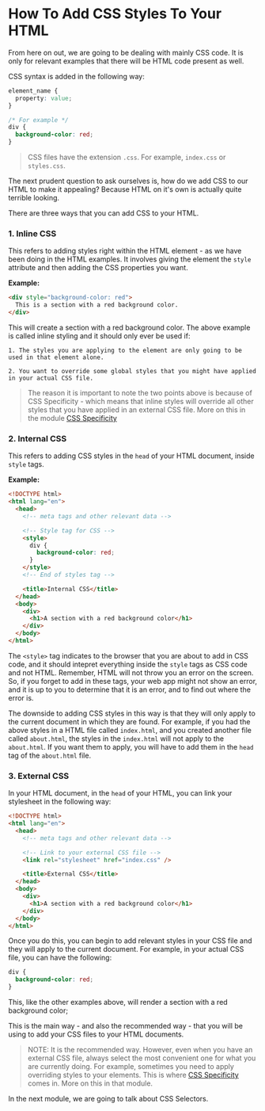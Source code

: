 
# How To Add CSS Styles To Your HTML

<Callout type="info">
  From here on out, we are going to be dealing with mainly CSS code. It is only
  for relevant examples that there will be HTML code present as well.
</Callout>

CSS syntax is added in the following way:

```css
element_name {
  property: value;
}

/* For example */
div {
  background-color: red;
}
```

> CSS files have the extension `.css`. For example, `index.css` or `styles.css`.

The next prudent question to ask ourselves is, how do we add CSS to our HTML to make it appealing? Because HTML on it's own is actually quite terrible looking.

There are three ways that you can add CSS to your HTML.

### 1. Inline CSS

This refers to adding styles right within the HTML element - as we have been doing in the HTML examples. It involves giving the element the `style` attribute and then adding the CSS properties you want.

**Example:**

```html
<div style="background-color: red">
  This is a section with a red background color.
</div>
```

This will create a section with a red background color. The above example is called inline styling and it should only ever be used if:

    1. The styles you are applying to the element are only going to be used in that element alone.

    2. You want to override some global styles that you might have applied in your actual CSS file.

> The reason it is important to note the two points above is because of CSS Specificity - which means that inline styles will override all other styles that you have applied in an external CSS file. More on this in the module [CSS Specificity](/css/cascading)

### 2. Internal CSS

This refers to adding CSS styles in the `head` of your HTML document, inside `style` tags.

**Example:**

```html
<!DOCTYPE html>
<html lang="en">
  <head>
    <!-- meta tags and other relevant data -->

    <!-- Style tag for CSS -->
    <style>
      div {
        background-color: red;
      }
    </style>
    <!-- End of styles tag -->

    <title>Internal CSS</title>
  </head>
  <body>
    <div>
      <h1>A section with a red background color</h1>
    </div>
  </body>
</html>
```

The `<style>` tag indicates to the browser that you are about to add in CSS code, and it should intepret everything inside the `style` tags as CSS code and not HTML. Remember, HTML will not throw you an error on the screen. So, if you forget to add in these tags, your web app might not show an error, and it is up to you to determine that it is an error, and to find out where the error is.

The downside to adding CSS styles in this way is that they will only apply to the current document in which they are found. For example, if you had the above styles in a HTML file called `index.html`, and you created another file called `about.html`, the styles in the `index.html` will not apply to the `about.html`. If you want them to apply, you will have to add them in the `head` tag of the `about.html` file.

### 3. External CSS

In your HTML document, in the `head` of your HTML, you can link your stylesheet in the following way:

```html
<!DOCTYPE html>
<html lang="en">
  <head>
    <!-- meta tags and other relevant data -->

    <!-- Link to your external CSS file -->
    <link rel="stylesheet" href="index.css" />

    <title>External CSS</title>
  </head>
  <body>
    <div>
      <h1>A section with a red background color</h1>
    </div>
  </body>
</html>
```

Once you do this, you can begin to add relevant styles in your CSS file and they will apply to the current document. For example, in your actual CSS file, you can have the following:

```css
div {
  background-color: red;
}
```

This, like the other examples above, will render a section with a red background color;

This is the main way - and also the recommended way - that you will be using to add your CSS files to your HTML documents.

> NOTE: It is the recommended way. However, even when you have an external CSS file, always select the most convenient one for what you are currently doing. For example, sometimes you need to apply overriding styles to your elements. This is where [CSS Specificity](/css/cascading) comes in. More on this in that module.

In the next module, we are going to talk about CSS Selectors.

